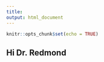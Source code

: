 ```yaml
---
title: 
output: html_document
---
```


```r
knitr::opts_chunk$set(echo = TRUE)
```
## Hi Dr. Redmond